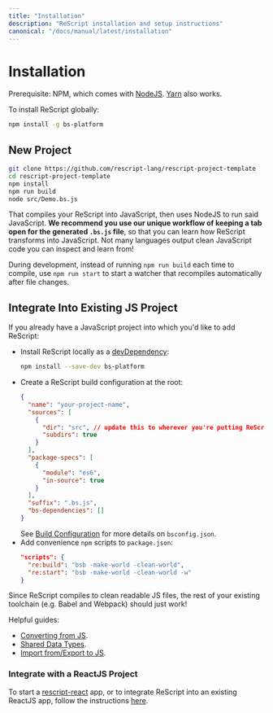 ```yaml
---
title: "Installation"
description: "ReScript installation and setup instructions"
canonical: "/docs/manual/latest/installation"
---
```


# Installation

Prerequisite: NPM, which comes with [NodeJS](https://nodejs.org/en/). [Yarn](https://yarnpkg.com/en/) also works.

To install ReScript globally:

```sh
npm install -g bs-platform
```

## New Project

```sh
git clone https://github.com/rescript-lang/rescript-project-template
cd rescript-project-template
npm install
npm run build
node src/Demo.bs.js
```

That compiles your ReScript into JavaScript, then uses NodeJS to run said JavaScript. **We recommend you use our unique workflow of keeping a tab open for the generated `.bs.js` file**, so that you can learn how ReScript transforms into JavaScript. Not many languages output clean JavaScript code you can inspect and learn from!

During development, instead of running `npm run build` each time to compile, use `npm run start` to start a watcher that recompiles automatically after file changes.

## Integrate Into Existing JS Project

If you already have a JavaScript project into which you'd like to add ReScript:

- Install ReScript locally as a [devDependency](https://docs.npmjs.com/specifying-dependencies-and-devdependencies-in-a-package-json-file):
  ```sh
  npm install --save-dev bs-platform
  ```
- Create a ReScript build configuration at the root:
  ```json
  {
    "name": "your-project-name",
    "sources": [
      {
        "dir": "src", // update this to wherever you're putting ReScript files
        "subdirs": true
      }
    ],
    "package-specs": [
      {
        "module": "es6",
        "in-source": true
      }
    ],
    "suffix": ".bs.js",
    "bs-dependencies": []
  }
  ```
  See [Build Configuration](build-configuration) for more details on `bsconfig.json`.
- Add convenience `npm` scripts to `package.json`:
  ```json
  "scripts": {
    "re:build": "bsb -make-world -clean-world",
    "re:start": "bsb -make-world -clean-world -w"
  }
  ```

Since ReScript compiles to clean readable JS files, the rest of your existing toolchain (e.g. Babel and Webpack) should just work!

Helpful guides:

- [Converting from JS](converting-from-js).
- [Shared Data Types](shared-data-types).
- [Import from/Export to JS](import-from-export-to-js).

### Integrate with a ReactJS Project

To start a [rescript-react](/docs/react/latest/introduction) app, or to integrate ReScript into an existing ReactJS app, follow the instructions [here](/docs/react/latest/installation).
